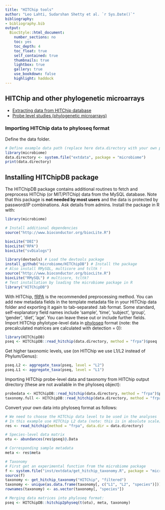 ```yaml
---
title: "HITChip tools"
author: "Leo Lahti, Sudarshan Shetty et al. `r Sys.Date()`"
bibliography: 
- bibliography.bib
output:
  BiocStyle::html_document:
    number_sections: no
    toc: yes
    toc_depth: 4
    toc_float: true
    self_contained: true
    thumbnails: true
    lightbox: true
    gallery: true
    use_bookdown: false
    highlight: haddock
---
```

<!--
  %\VignetteEngine{knitr::rmarkdown}
  %\VignetteIndexEntry{microbiome tutorial - hitchip}
  %\usepackage[utf8]{inputenc}
  %\VignetteEncoding{UTF-8}  
-->


## HITChip and other phylogenetic microarrays

  * [Extracting data from HITChip database](https://github.com/microbiome/HITChipDB/blob/master/index./index.html)
  * [Probe level studies (phylogenetic microarrays)](Probelevel.html)




### Importing HITChip data to phyloseq format

Define the data folder. 

```r
# Define example data path (replace here data.directory with your own path)
library(microbiome)
data.directory <- system.file("extdata", package = "microbiome")
print(data.directory)
```


## Installing HITChipDB package 

The HITChipDB package contains additional routines to fetch and
preprocess HITChip (or MIT/PITChip) data from the MySQL database. Note
that this package is **not needed by most users** and the data is
protected by password/IP combinations. Ask details from
admins. Install the package in R with:

```r
library(microbiome)
```

```r
# Install additional dependencies
source("http://www.bioconductor.org/biocLite.R")

biocLite("DBI")
biocLite("RPA")
biocLite("svDialogs")

library(devtools) # Load the devtools package
install_github("microbiome/HITChipDB") # Install the package
# Also install RMySQL, multicore and tcltk !
source("http://www.bioconductor.org/biocLite.R")
biocLite("RMySQL") # multicore, tcltk?
# Test installation by loading the microbiome package in R
library("HITChipDB")
```


With HITChip,
[fRPA](http://www.computer.org/csdl/trans/tb/2011/01/ttb2011010217-abs.html)
is the recommended preprocessing method. You can add new metadata
fields in the template metadata file in your HITChip data folder and
exporting it again to tab-separated .tab format. Some standard,
self-explanatory field names include 'sample', 'time', 'subject',
'group', 'gender', 'diet', 'age'. You can leave these out or include
further fields. Import HITChip phylotype-level data in
[phyloseq](https://github.com/joey711/phyloseq) format (note: the
precalculated matrices are calculated with detection = 0):

```r
library(HITChipDB)
pseq <- HITChipDB::read_hitchip(data.directory, method = "frpa")$pseq
```

Get higher taxonomic levels, use (on HITChip we use L1/L2 instead of Phylum/Genus):

```r
pseq.L2 <- aggregate_taxa(pseq, level = "L2")
pseq.L1 <- aggregate_taxa(pseq, level = "L1")
```

Importing HITChip probe-level data and taxonomy from HITChip
output directory (these are not available in the phyloseq object):

```r
probedata <- HITChipDB::read_hitchip(data.directory, method = "frpa")$probedata
taxonomy.full <- HITChipDB::read_hitchip(data.directory, method = "frpa")$taxonomy.full
```

Convert your own data into phyloseq format as follows:

```r
# We need to choose the HITChip data level to be used in the analyses
# In this example use HITChip L2 data (note: this is in absolute scale)
res <- read_hitchip(method = "frpa", data.dir = data.directory)

# Species-level data matrix
otu <- abundances(res$pseq)@.Data 

# Corresponding sample metadata
meta <- res$meta

# Taxonomy
# First get an experimental function from the microbiome package
f <- system.file("inst/extdata/get_hitchip_taxonomy.R", package = "microbiome")
source(f)
taxonomy <- get_hitchip_taxonomy("HITChip", "filtered")
taxonomy <- unique(as.data.frame(taxonomy[, c("L1", "L2", "species")]))
rownames(taxonomy) <- as.vector(taxonomy[, "species"])

# Merging data matrices into phyloseq format:
pseq <- HITChipDB::hitchip2physeq(t(otu), meta, taxonomy)
```


